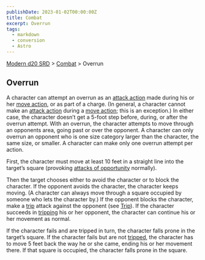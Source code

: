 ```yaml
---
publishDate: 2023-01-02T00:00:00Z
title: Combat
excerpt: Overrun
tags:
  - markdown
  - conversion
  - Astro
---
```


[Modern d20 SRD](/#modernD20) > [Combat](modern-d20-srd-combat-index) > Overrun

## Overrun

A character can attempt an overrun as an [attack action](modern-d20-srd-combat-attack-actions) made during his or her [move action](modern-d20-srd-combat-move-actions), or as part of a charge. (In general, a character cannot
make an [attack action](modern-d20-srd-combat-attack-actions) during a [move action](modern-d20-srd-combat-move-actions); this is an exception.) In either
case, the character doesn’t get a 5-foot step before, during, or after the
overrun attempt. With an overrun, the character attempts to move through an
opponents area, going past or over the opponent. A character can only overrun
an opponent who is one size category larger than the character, the same size,
or smaller. A character can make only one overrun attempt per action.

First, the character must move at least 10 feet in a straight line into the
target’s square (provoking [attacks of opportunity](modern-d20-srd-combat-attacks-of-opportunity) normally).

Then the target chooses either to avoid the character or to block the
character. If the opponent avoids the character, the character keeps moving.
(A character can always move through a square occupied by someone who lets the
character by.) If the opponent blocks the character, make a
[trip](modern-d20-srd-combat-trip) attack against the opponent (see
[Trip](modern-d20-srd-combat-trip)). If the character succeeds in
[tripping](modern-d20-srd-combat-trip) his or her opponent, the character can
continue his or her movement as normal.

If the character fails and are tripped in turn, the character falls prone in
the target’s square. If the character fails but are not
[tripped](modern-d20-srd-combat-trip), the character has to move 5 feet back
the way he or she came, ending his or her movement there. If that square is
occupied, the character falls prone in the square.

